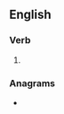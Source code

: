 ==English==

===Verb===
{{head|en|verb form}}

# {{en-past of|crusade}}

===Anagrams===
* {{anagrams|en|a=acddersu|adducers}}
